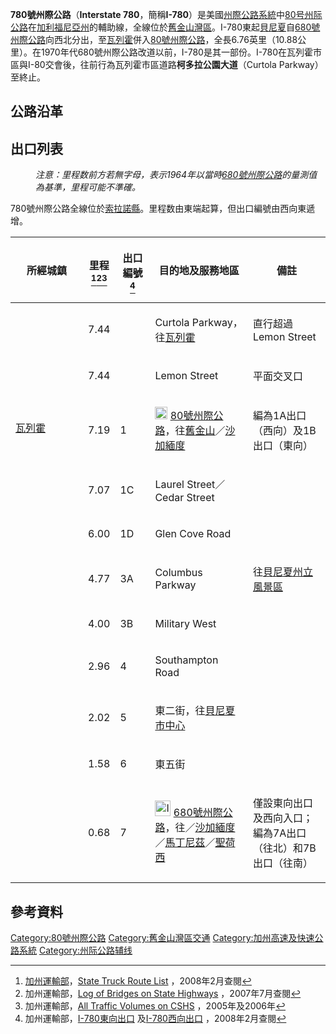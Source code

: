 {{Infobox US Road
|Name = 780號州際公路<br/>Interstate 780
|Shield = I-780 (CA).svg
|Map = California Interstate 780 cropped.svg
|Formed = 1935年納入[[加州高速及快速道路系統|加州公路系統]]<br/>1955年納入[[州際公路系統|州際公路系統]]<br/>1973～1976年改編為780號
|Mile = 6.76
|Km = 10.88
|LengthRef = <ref name=trucklist/>
|Direction A = 西
|Direction B = 東
|System=州际公路系统
|From = [[File:I-680_(CA).svg|20px]][[680號州際公路_(加利福尼亞州)|I-680]]（[[加利福尼亞州|加利福尼亞州]][[貝尼夏_(加利福尼亞州)|貝尼夏]]）
|To = [[File:I-80_(CA).svg|20px]][[I-80|I-80]]（加利福尼亞州[[瓦列霍_(加利福尼亞州)|瓦列霍]]）
|Junction = 
}}

'''780號州際公路'''（'''Interstate 780'''，簡稱'''I-780'''）是美國[[州際公路系統|州際公路系統]]中[[80号州际公路加利福尼亚州段|80号州际公路]]在[[加利福尼亞州|加利福尼亞州]]的輔助線，全線位於[[舊金山灣區|舊金山灣區]]。I-780東起[[貝尼夏_(加利福尼亞州)|貝尼夏]]自[[680號州際公路_(加利福尼亞州)|680號州際公路]]向西北分出，至[[瓦列霍_(加利福尼亞州)|瓦列霍]]併入[[80號州際公路|80號州際公路]]，全長6.76英里（10.88公里）。在1970年代680號州際公路改道以前，I-780是其一部份。I-780在瓦列霍市區與I-80交會後，往前行為瓦列霍市區道路'''柯多拉公園大道'''（Curtola Parkway）至{{Tsl|en|California State Route 29|29號加州州道}}終止。

== 公路沿革 ==
{{Empty section|time=2018-08-28T14:02:02+00:00}}

== 出口列表 ==
:''注意：里程数前方若無字母，表示1964年以當時[[680號州際公路_(加利福尼亞州)|680號州際公路]]的量測值為基準，里程可能不準確。''
780號州際公路全線位於[[索拉諾縣_(加利福尼亞州)|索拉諾縣]]。里程数由東端起算，但出口編號由西向東遞增。

{| class=wikitable
!style="width:100px"|所經城鎮
!里程<br/><ref name=trucklist>[[加州運輸部|加州運輸部]]，[http://www.dot.ca.gov/hq/traffops/trucks/truckmap/truck-route-list.xls State Truck Route List] {{Wayback|url=http://www.dot.ca.gov/hq/traffops/trucks/truckmap/truck-route-list.xls |date=20090205175759 }}，2008年2月查閱</ref><ref name=bridgelog>加州運輸部，[http://www.dot.ca.gov/hq/structur/strmaint/brlog2.htm Log of Bridges on State Highways] {{Wayback|url=http://www.dot.ca.gov/hq/structur/strmaint/brlog2.htm |date=20161105071133 }}，2007年7月查閱</ref><ref>加州運輸部，[http://traffic-counts.dot.ca.gov/ All Traffic Volumes on CSHS] {{Wayback|url=http://traffic-counts.dot.ca.gov/ |date=20080304094226 }}，2005年及2006年</ref>
!style="width:40px"|出口編號<ref>加州運輸部，[http://www.dot.ca.gov/hq/traffops/signtech/calnexus/pdf/seveneightyeast.pdf I-780東向出口] {{Wayback|url=http://www.dot.ca.gov/hq/traffops/signtech/calnexus/pdf/seveneightyeast.pdf |date=20081027061207 }}及[http://www.dot.ca.gov/hq/traffops/signtech/calnexus/pdf/seveneightywest.pdf I-780西向出口] {{Wayback|url=http://www.dot.ca.gov/hq/traffops/signtech/calnexus/pdf/seveneightywest.pdf |date=20081027061349 }}，2008年2月查閱</ref>
!目的地及服務地區
!備註
|-
|rowspan=5|[[瓦列霍_(加利福尼亞州)|瓦列霍]]
|7.44
|
|Curtola Parkway，往[[瓦列霍_(加利福尼亞州)|瓦列霍]]
|直行超過Lemon Street
|-
|7.44
|
|Lemon Street
|平面交叉口
|-
|7.19
|1
|[[File:I-80_(CA).svg|20px]] [[80號州際公路|80號州際公路]]，往[[舊金山|舊金山]]／[[沙加緬度|沙加緬度]]
|編為1A出口（西向）及1B出口（東向）
|-
|7.07
|1C
|Laurel Street／Cedar Street
|
|-
|6.00
|1D
|Glen Cove Road
|
|-
|rowspan=6|{{tsl|en|Benicia, California|貝尼夏}}
|4.77
|3A
|Columbus Parkway
|往[[貝尼夏州立風景區|貝尼夏州立風景區]]
|-
|4.00
|3B
|Military West
|
|-
|2.96
|4
|Southampton Road
|
|-
|2.02
|5
|東二街，往[[貝尼夏_(加利福尼亞州)|貝尼夏市中心]]
|
|-
|1.58
|6
|東五街
|
|-
|0.68
|7
|[[File:I-680_(CA).svg|25px]] [[680號州際公路_(加利福尼亞州)|680號州際公路]]，往{{tsl|en|Fairfield, California|費菲德}}／[[沙加緬度|沙加緬度]]／[[馬丁尼茲_(加利福尼亞州)|馬丁尼茲]]／[[聖荷西|聖荷西]]
|僅設東向出口及西向入口；編為7A出口（往北）和7B出口（往南）
|}

== 參考資料 ==
<div class="references-small">
<references />
</div>
{{旧金山湾区高速公路}}
{{80号州际公路及其辅助线}}

[[Category:80號州際公路|Category:80號州際公路]]
[[Category:舊金山灣區交通|Category:舊金山灣區交通]]
[[Category:加州高速及快速公路系統|Category:加州高速及快速公路系統]]
[[Category:州际公路辅线|Category:州际公路辅线]]